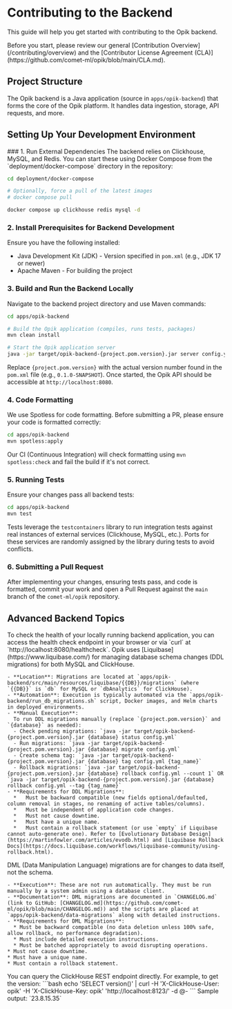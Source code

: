 # Contributing to the Backend

This guide will help you get started with contributing to the Opik backend.

<Tip>
  Before you start, please review our general [Contribution Overview](/contributing/overview) and the [Contributor
  License Agreement (CLA)](https://github.com/comet-ml/opik/blob/main/CLA.md).
</Tip>

## Project Structure

The Opik backend is a Java application (source in `apps/opik-backend`) that forms the core of the Opik platform. It handles data ingestion, storage, API requests, and more.

## Setting Up Your Development Environment

<Steps>
  ### 1. Run External Dependencies
  The backend relies on Clickhouse, MySQL, and Redis. You can start these using Docker Compose from the `deployment/docker-compose` directory in the repository:
  
  ```bash
  cd deployment/docker-compose
  
  # Optionally, force a pull of the latest images
  # docker compose pull
  
  docker compose up clickhouse redis mysql -d
  ```

### 2. Install Prerequisites for Backend Development

Ensure you have the following installed:

- Java Development Kit (JDK) - Version specified in `pom.xml` (e.g., JDK 17 or newer)
- Apache Maven - For building the project

### 3. Build and Run the Backend Locally

Navigate to the backend project directory and use Maven commands:

```bash
cd apps/opik-backend

# Build the Opik application (compiles, runs tests, packages)
mvn clean install

# Start the Opik application server
java -jar target/opik-backend-{project.pom.version}.jar server config.yml
```

Replace `{project.pom.version}` with the actual version number found in the `pom.xml` file (e.g., `0.1.0-SNAPSHOT`).
Once started, the Opik API should be accessible at `http://localhost:8080`.

### 4. Code Formatting

We use Spotless for code formatting. Before submitting a PR, please ensure your code is formatted correctly:

```bash
cd apps/opik-backend
mvn spotless:apply
```

Our CI (Continuous Integration) will check formatting using `mvn spotless:check` and fail the build if it's not correct.

### 5. Running Tests

Ensure your changes pass all backend tests:

```bash
cd apps/opik-backend
mvn test
```

Tests leverage the `testcontainers` library to run integration tests against real instances of external services (Clickhouse, MySQL, etc.). Ports for these services are randomly assigned by the library during tests to avoid conflicts.

### 6. Submitting a Pull Request

After implementing your changes, ensuring tests pass, and code is formatted, commit your work and open a Pull Request against the `main` branch of the `comet-ml/opik` repository.

</Steps>

## Advanced Backend Topics

<AccordionGroup>
  <Accordion title="Health Check">
    To check the health of your locally running backend application, you can access the health check endpoint in your browser or via `curl` at `http://localhost:8080/healthcheck`.
  </Accordion>

  <Accordion title="Database Migrations (Liquibase)">
    Opik uses [Liquibase](https://www.liquibase.com/) for managing database schema changes (DDL migrations) for both MySQL and ClickHouse.

    - **Location**: Migrations are located at `apps/opik-backend/src/main/resources/liquibase/{{DB}}/migrations` (where `{{DB}}` is `db` for MySQL or `dbAnalytics` for ClickHouse).
    - **Automation**: Execution is typically automated via the `apps/opik-backend/run_db_migrations.sh` script, Docker images, and Helm charts in deployed environments.
    - **Manual Execution**:
      To run DDL migrations manually (replace `{project.pom.version}` and `{database}` as needed):
      - Check pending migrations: `java -jar target/opik-backend-{project.pom.version}.jar {database} status config.yml`
      - Run migrations: `java -jar target/opik-backend-{project.pom.version}.jar {database} migrate config.yml`
      - Create schema tag: `java -jar target/opik-backend-{project.pom.version}.jar {database} tag config.yml {tag_name}`
      - Rollback migrations: `java -jar target/opik-backend-{project.pom.version}.jar {database} rollback config.yml --count 1` OR `java -jar target/opik-backend-{project.pom.version}.jar {database} rollback config.yml --tag {tag_name}`
    - **Requirements for DDL Migrations**:
      *   Must be backward compatible (new fields optional/defaulted, column removal in stages, no renaming of active tables/columns).
      *   Must be independent of application code changes.
      *   Must not cause downtime.
      *   Must have a unique name.
      *   Must contain a rollback statement (or use `empty` if Liquibase cannot auto-generate one). Refer to [Evolutionary Database Design](https://martinfowler.com/articles/evodb.html) and [Liquibase Rollback Docs](https://docs.liquibase.com/workflows/liquibase-community/using-rollback.html).

  </Accordion>

  <Accordion title="Data Migrations (DML)">
    DML (Data Manipulation Language) migrations are for changes to data itself, not the schema.
    
    - **Execution**: These are not run automatically. They must be run manually by a system admin using a database client.
    - **Documentation**: DML migrations are documented in `CHANGELOG.md` (link to GitHub: [CHANGELOG.md](https://github.com/comet-ml/opik/blob/main/CHANGELOG.md)) and the scripts are placed at
    `apps/opik-backend/data-migrations` along with detailed instructions.
    - **Requirements for DML Migrations**:
      * Must be backward compatible (no data deletion unless 100% safe, allow rollback, no performance degradation).
      * Must include detailed execution instructions.
      * Must be batched appropriately to avoid disrupting operations.
    * Must not cause downtime.
    * Must have a unique name.
    * Must contain a rollback statement.
  </Accordion>

  <Accordion title="Accessing ClickHouse Directly">
    You can query the ClickHouse REST endpoint directly. For example, to get the version:
    ```bash
    echo 'SELECT version()' | curl -H 'X-ClickHouse-User: opik' -H 'X-ClickHouse-Key: opik' 'http://localhost:8123/' -d @-
    ```
    Sample output: `23.8.15.35`
  </Accordion>
</AccordionGroup>
